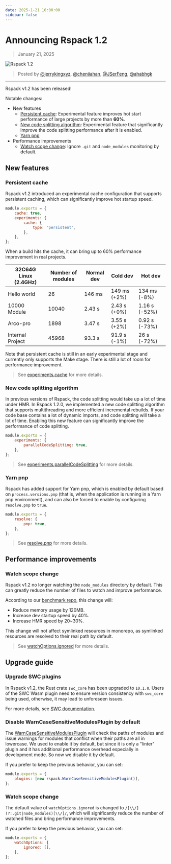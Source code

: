 ```yaml
---
date: 2025-1-21 16:00:00
sidebar: false
---
```


# Announcing Rspack 1.2

> January 21, 2025

![Rspack 1.2](https://assets.rspack.dev/rspack/rspack-banner-v1-2.png)

> Posted by [@jerrykingxyz](https://github.com/jerrykingxyz), [@chenjiahan](https://github.com/chenjiahan), [@JSerFeng](https://github.com/JSerFeng), [@ahabhgk](https://github.com/ahabhgk)

---

Rspack v1.2 has been released!

Notable changes:

- New features
  - [Persistent cache](#persistent-cache): Experimental feature improves hot start performance of large projects by more than **60%**.
  - [New code splitting algorithm](#new-code-splitting-algorithm): Experimental feature that significantly improve the code splitting performance after it is enabled.
  - [Yarn pnp](#yarn-pnp)
- Performance improvements
  - [Watch scope change](#watch-scope-change): Ignore `.git` and `node_modules` monitoring by default.

## New features

### Persistent cache

Rspack v1.2 introduced an experimental cache configuration that supports persistent caching, which can significantly improve hot startup speed.

```js title=rspack.config.js
module.exports = {
    cache: true,
    experiments: {
        cache: {
            type: "persistent",
        },
    },
};
```

When a build hits the cache, it can bring up to 60% performance improvement in real projects.

| 32C64G Linux (2.4GHz) | Number of modules | Normal dev | Cold dev     | Hot dev       |
|-----------------------|-------------------|------------|--------------|---------------|
| Hello world           | 26                | 146 ms     | 149 ms (+2%) | 134 ms (-8%)  |
| 10000 Module          | 10040             | 2.43 s     | 2.43 s (+0%) | 1.16 s (-52%) |
| Arco-pro              | 1898              | 3.47 s     | 3.55 s (+2%) | 0.92 s (-73%) |
| Internal Project      | 45968             | 93.3 s     | 91.9 s (-1%) | 26 s (-72%)   |

Note that persistent cache is still in an early experimental stage and currently only supports the Make stage. There is still a lot of room for performance improvement.

> See [experiments.cache](/config/experiments#experimentscache) for more details.

### New code splitting algorithm

In previous versions of Rspack, the code splitting would take up a lot of time under HMR. In Rspack 1.2.0, we implemented a new code splitting algorithm that supports multithreading and more efficient incremental rebuilds. If your code base contains a lot of dynamic imports, and code splitting will take a lot of time. Enabling this new feature can significantly improve the performance of code splitting.

```js title="rspack.config.js"
module.exports = {
    experiments: {
        parallelCodeSplitting: true,
    },
};
```

> See [experiments.parallelCodeSplitting](/config/experiments#experimentsparallelcodesplitting) for more details.

### Yarn pnp

Rspack has added support for Yarn pnp, which is enabled by default based on `process.versions.pnp` (that is, when the application is running in a Yarn pnp environment), and can also be forced to enable by configuring `resolve.pnp` to `true`.

```js title="rspack.config.js"
module.exports = {
    resolve: {
        pnp: true,
    },
};
```

> See [resolve.pnp](/config/resolve#resolvepnp) for more details.

## Performance improvements

### Watch scope change

Rspack v1.2 no longer watching the `node_modules` directory by default. This can greatly reduce the number of files to watch and improve performance.

According to our [benchmark repo](https://github.com/rspack-contrib/build-tools-performance), this change will:

- Reduce memory usage by 120MB.
- Increase dev startup speed by 40%.
- Increase HMR speed by 20~30%.

This change will not affect symlinked resources in monorepo, as symlinked resources are resolved to their real path by default.

> See [watchOptions.ignored](/config/watch#watchoptionsignored) for more details.

## Upgrade guide

### Upgrade SWC plugins

In Rspack v1.2, the Rust crate `swc_core` has been upgraded to `10.1.0`. Users of the SWC Wasm plugin need to ensure version consistency with `swc_core` being used, otherwise, it may lead to unforeseen issues.

For more details, see [SWC documentation](https://swc.rs/docs/plugin/selecting-swc-core).

### Disable WarnCaseSensitiveModulesPlugin by default

The [WarnCaseSensitiveModulesPlugin](/plugins/webpack/warn-case-sensitive-modules-plugin) will check the paths of modules and issue warnings for modules that conflict when their paths are all in lowercase. We used to enable it by default, but since it is only a "linter" plugin and it has additional performance overhead especially in development mode. So now we disable it by default.

If you prefer to keep the previous behavior, you can set:

```js title="rspack.config.js"
module.exports = {
    plugins: [new rspack.WarnCaseSensitiveModulesPlugin()],
};
```

### Watch scope change

The default value of `watchOptions.ignored` is changed to `/[\\/](?:.git|node_modules)[\\/]/`, which will significantly reduce the number of watched files and bring performance improvements.

If you prefer to keep the previous behavior, you can set:

```js title="rspack.config.js"
module.exports = {
    watchOptions: {
        ignored: [],
    },
};
```

